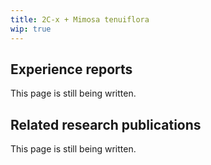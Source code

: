 ---
title: 2C-x + Mimosa tenuiflora
wip: true
---

## Experience reports

This page is still being written.

## Related research publications

This page is still being written.


